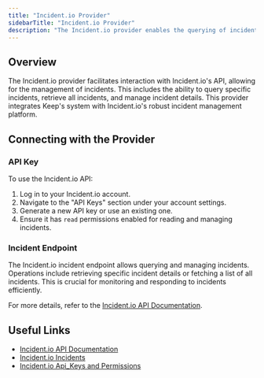 ```yaml
---
title: "Incident.io Provider"
sidebarTitle: "Incident.io Provider"
description: "The Incident.io provider enables the querying of incidents on Incident.io, leveraging incident management capabilities for effective response."
---
```


## Overview

The Incident.io provider facilitates interaction with Incident.io's API, allowing for the management of incidents. This includes the ability to query specific incidents, retrieve all incidents, and manage incident details. This provider integrates Keep's system with Incident.io's robust incident management platform.

<AutoGeneratedSnippet />

## Connecting with the Provider

### API Key

To use the Incident.io API:
1. Log in to your Incident.io account.
2. Navigate to the "API Keys" section under your account settings.
3. Generate a new API key or use an existing one.
4. Ensure it has `read` permissions enabled for reading and managing incidents.

### Incident Endpoint

The Incident.io incident endpoint allows querying and managing incidents. Operations include retrieving specific incident details or fetching a list of all incidents. This is crucial for monitoring and responding to incidents efficiently.

For more details, refer to the [Incident.io API Documentation](https://api-docs.incident.io/).

## Useful Links

- [Incident.io API Documentation](https://api-docs.incident.io/)
- [Incident.io Incidents](https://api-docs.incident.io/tag/Incidents-V2)
- [Incident.io Api_Keys and Permissions](https://help.incident.io/en/articles/6149651-our-api)
